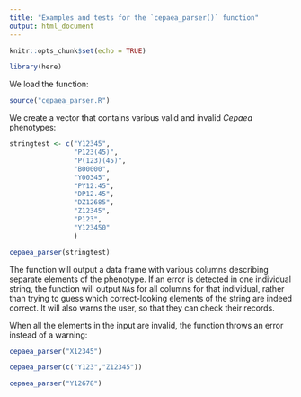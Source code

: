 ```yaml
---
title: "Examples and tests for the `cepaea_parser()` function"
output: html_document
---
```


```r
knitr::opts_chunk$set(echo = TRUE)
```

```r
library(here)
```

We load the function:

```r
source("cepaea_parser.R")
```

We create a vector that contains various valid and invalid *Cepaea* phenotypes:
```r
stringtest <- c("Y12345",
                "P123(45)",
                "P(123)(45)",
                "B00000",
                "Y00345",
                "PY12:45",
                "DP12.45",
                "DZ12685",
                "Z12345",
                "P123",
                "Y123450"
                )
```


```r
cepaea_parser(stringtest)
```
The function will output a data frame with various columns describing separate elements of the phenotype. If an error is detected in one individual string, the function will output `NA`s for all columns for that individual, rather than trying to guess which correct-looking elements of the string are indeed correct. It will also warns the user, so that they can check their records.


When all the elements in the input are invalid, the function throws an error instead of a warning:

```r
cepaea_parser("X12345")
```

```r
cepaea_parser(c("Y123","Z12345"))
```

```r
cepaea_parser("Y12678")
```

